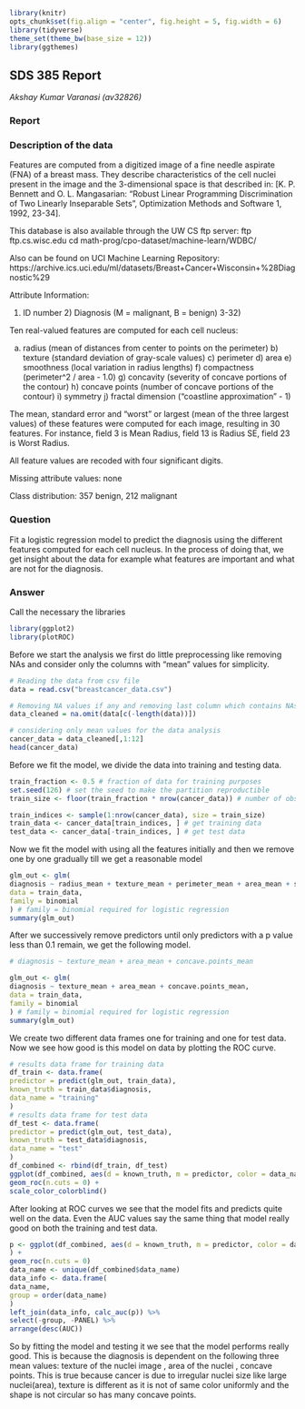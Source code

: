 ```r
library(knitr)
opts_chunk$set(fig.align = "center", fig.height = 5, fig.width = 6)
library(tidyverse)
theme_set(theme_bw(base_size = 12))
library(ggthemes)
```

## SDS 385 Report
*Akshay Kumar Varanasi (av32826)*

### Report
### Description of the data

Features are computed from a digitized image of a fine needle aspirate (FNA) of a breast mass. They describe characteristics of the cell nuclei present in the image and the 3-dimensional space is that described in: [K. P. Bennett and O. L. Mangasarian: "Robust Linear Programming Discrimination of Two Linearly Inseparable Sets", Optimization Methods and Software 1, 1992, 23-34].

This database is also available through the UW CS ftp server: ftp ftp.cs.wisc.edu cd math-prog/cpo-dataset/machine-learn/WDBC/

Also can be found on UCI Machine Learning Repository: https://archive.ics.uci.edu/ml/datasets/Breast+Cancer+Wisconsin+%28Diagnostic%29

Attribute Information:

1) ID number 2) Diagnosis (M = malignant, B = benign) 3-32)

Ten real-valued features are computed for each cell nucleus:

a) radius (mean of distances from center to points on the perimeter) b) texture (standard deviation of gray-scale values) c) perimeter d) area e) smoothness (local variation in radius lengths) f) compactness (perimeter^2 / area - 1.0) g) concavity (severity of concave portions of the contour) h) concave points (number of concave portions of the contour) i) symmetry j) fractal dimension ("coastline approximation" - 1)

The mean, standard error and "worst" or largest (mean of the three largest values) of these features were computed for each image, resulting in 30 features. For instance, field 3 is Mean Radius, field 13 is Radius SE, field 23 is Worst Radius.

All feature values are recoded with four significant digits.

Missing attribute values: none

Class distribution: 357 benign, 212 malignant

### Question
Fit a logistic regression model to predict the diagnosis using the different features computed for each cell nucleus. In the process of doing that, we get insight about the data for example what features are important and what are not for the diagnosis. 


### Answer
Call the necessary the libraries
```r
library(ggplot2)
library(plotROC)
```

Before we start the analysis we first do little preprocessing like removing NAs and consider only the columns with "mean" values for simplicity.  
```r

# Reading the data from csv file
data = read.csv("breastcancer_data.csv")

# Removing NA values if any and removing last column which contains NAs
data_cleaned = na.omit(data[c(-length(data))])

# considering only mean values for the data analysis
cancer_data = data_cleaned[,1:12]
head(cancer_data)
```

Before we fit the model, we divide the data into training and testing data.

```r
train_fraction <- 0.5 # fraction of data for training purposes
set.seed(126) # set the seed to make the partition reproductible
train_size <- floor(train_fraction * nrow(cancer_data)) # number of observations in training set

train_indices <- sample(1:nrow(cancer_data), size = train_size)
train_data <- cancer_data[train_indices, ] # get training data
test_data <- cancer_data[-train_indices, ] # get test data
```

Now we fit the model with using all the features initially and then we remove one by one gradually till we get a reasonable model

```r
glm_out <- glm(
diagnosis ~ radius_mean + texture_mean + perimeter_mean + area_mean + smoothness_mean + compactness_mean + concavity_mean + concave.points_mean + symmetry_mean + fractal_dimension_mean,
data = train_data,
family = binomial
) # family = binomial required for logistic regression
summary(glm_out)
```
 
After we successively remove predictors until only predictors with a p value less than 0.1 remain, we get the following model.

```r
# diagnosis ~ texture_mean + area_mean + concave.points_mean

glm_out <- glm(
diagnosis ~ texture_mean + area_mean + concave.points_mean,
data = train_data,
family = binomial
) # family = binomial required for logistic regression
summary(glm_out)
```

We create two different data frames one for training and one for test data. Now we see how good is this model on data by plotting the ROC curve.

```r
# results data frame for training data
df_train <- data.frame(
predictor = predict(glm_out, train_data),
known_truth = train_data$diagnosis,
data_name = "training"
)
# results data frame for test data
df_test <- data.frame(
predictor = predict(glm_out, test_data),
known_truth = test_data$diagnosis,
data_name = "test"
)
df_combined <- rbind(df_train, df_test)
ggplot(df_combined, aes(d = known_truth, m = predictor, color = data_name)) +
geom_roc(n.cuts = 0) +
scale_color_colorblind()
```

After looking at ROC curves we see that the model fits and predicts quite well on the data. Even the AUC values say the same thing that model really good on both the training and test data. 

```r
p <- ggplot(df_combined, aes(d = known_truth, m = predictor, color = data_name)
) +
geom_roc(n.cuts = 0)
data_name <- unique(df_combined$data_name)
data_info <- data.frame(
data_name,
group = order(data_name)
)
left_join(data_info, calc_auc(p)) %>%
select(-group, -PANEL) %>%
arrange(desc(AUC))
```

So by fitting the model and testing it we see that the model performs really good. This is because the diagnosis is dependent on the following three mean values: texture of the nuclei image , area of the nuclei , concave points. This is true because cancer is due to irregular nuclei size like large nuclei(area), texture is different as it is not of same color uniformly and the shape is not circular so has many concave points.  
```r

```

